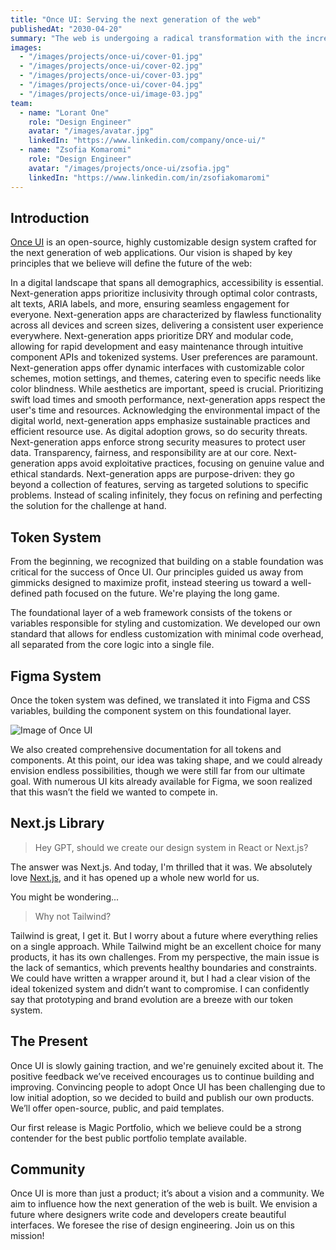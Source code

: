 ```yaml
---
title: "Once UI: Serving the next generation of the web"
publishedAt: "2030-04-20"
summary: "The web is undergoing a radical transformation with the increasing presence of LLMs. Once UI is dedicated to supporting this new era of the web."
images:
  - "/images/projects/once-ui/cover-01.jpg"
  - "/images/projects/once-ui/cover-02.jpg"
  - "/images/projects/once-ui/cover-03.jpg"
  - "/images/projects/once-ui/cover-04.jpg"
  - "/images/projects/once-ui/image-03.jpg"
team:
  - name: "Lorant One"
    role: "Design Engineer"
    avatar: "/images/avatar.jpg"
    linkedIn: "https://www.linkedin.com/company/once-ui/"
  - name: "Zsofia Komaromi"
    role: "Design Engineer"
    avatar: "/images/projects/once-ui/zsofia.jpg"
    linkedIn: "https://www.linkedin.com/in/zsofiakomaromi"
---
```


## Introduction


[Once UI](https://once-ui.com) is an open-source, highly customizable design system crafted for the next generation of web applications. Our vision is shaped by key principles that we believe will define the future of the web:

<Flex
  direction="column"
  fillWidth maxWidth="xs"
  radius="l"
  border="neutral-alpha-medium"
  marginTop="12"
  marginBottom="8">
  <Accordion
    title="Accessible">
    In a digital landscape that spans all demographics, accessibility is essential. Next-generation apps prioritize inclusivity through optimal color contrasts, alt texts, ARIA labels, and more, ensuring seamless engagement for everyone.
  </Accordion>
  <Accordion
    title="Responsive">
    Next-generation apps are characterized by flawless functionality across all devices and screen sizes, delivering a consistent user experience everywhere.
  </Accordion>
  <Accordion
    title="Scalable">
    Next-generation apps prioritize DRY and modular code, allowing for rapid development and easy maintenance through intuitive component APIs and tokenized systems.
  </Accordion>
  <Accordion
    title="Customizable">
    User preferences are paramount. Next-generation apps offer dynamic interfaces with customizable color schemes, motion settings, and themes, catering even to specific needs like color blindness.
  </Accordion>
  <Accordion
    title="Performant">
    While aesthetics are important, speed is crucial. Prioritizing swift load times and smooth performance, next-generation apps respect the user's time and resources.
  </Accordion>
  <Accordion
    title="Sustainable">
    Acknowledging the environmental impact of the digital world, next-generation apps emphasize sustainable practices and efficient resource use.
  </Accordion>
  <Accordion
    title="Secure">
    As digital adoption grows, so do security threats. Next-generation apps enforce strong security measures to protect user data.
  </Accordion>
  <Accordion
    title="Ethical">
    Transparency, fairness, and responsibility are at our core. Next-generation apps avoid exploitative practices, focusing on genuine value and ethical standards.
  </Accordion>
  <Accordion
    title="Purpose-Driven">
    Next-generation apps are purpose-driven: they go beyond a collection of features, serving as targeted solutions to specific problems. Instead of scaling infinitely, they focus on refining and perfecting the solution for the challenge at hand.
  </Accordion>
</Flex>

## Token System

From the beginning, we recognized that building on a stable foundation was critical for the success of Once UI. Our principles guided us away from gimmicks designed to maximize profit, instead steering us toward a well-defined path focused on the future. We're playing the long game.

The foundational layer of a web framework consists of the tokens or variables responsible for styling and customization. We developed our own standard that allows for endless customization with minimal code overhead, all separated from the core logic into a single file.

<Flex fillWidth paddingTop="l">
  <Projects slug="the-design-dividend"/>
</Flex>

## Figma System

Once the token system was defined, we translated it into Figma and CSS variables, building the component system on this foundational layer.

![Image of Once UI](/images/projects/once-ui/cover-02.jpg)

We also created comprehensive documentation for all tokens and components. At this point, our idea was taking shape, and we could already envision endless possibilities, though we were still far from our ultimate goal. With numerous UI kits already available for Figma, we soon realized that this wasn’t the field we wanted to compete in.

## Next.js Library

> Hey GPT, should we create our design system in React or Next.js?

The answer was Next.js. And today, I'm thrilled that it was. We absolutely love [Next.js](https://nextjs.org), and it has opened up a whole new world for us.

You might be wondering...

> Why not Tailwind?

Tailwind is great, I get it. But I worry about a future where everything relies on a single approach. While Tailwind might be an excellent choice for many products, it has its own challenges. From my perspective, the main issue is the lack of semantics, which prevents healthy boundaries and constraints. We could have written a wrapper around it, but I had a clear vision of the ideal tokenized system and didn’t want to compromise. I can confidently say that prototyping and brand evolution are a breeze with our token system.

## The Present

Once UI is slowly gaining traction, and we're genuinely excited about it. The positive feedback we’ve received encourages us to continue building and improving. Convincing people to adopt Once UI has been challenging due to low initial adoption, so we decided to build and publish our own products. We’ll offer open-source, public, and paid templates.

Our first release is Magic Portfolio, which we believe could be a strong contender for the best public portfolio template available.

<Flex fillWidth paddingTop="l">
  <Projects slug="magic-portfolio"/>
</Flex>

## Community

Once UI is more than just a product; it’s about a vision and a community. We aim to influence how the next generation of the web is built. We envision a future where designers write code and developers create beautiful interfaces. We foresee the rise of design engineering. Join us on this mission!

<Flex fillWidth paddingY="m">
  <Discord/>
</Flex>
